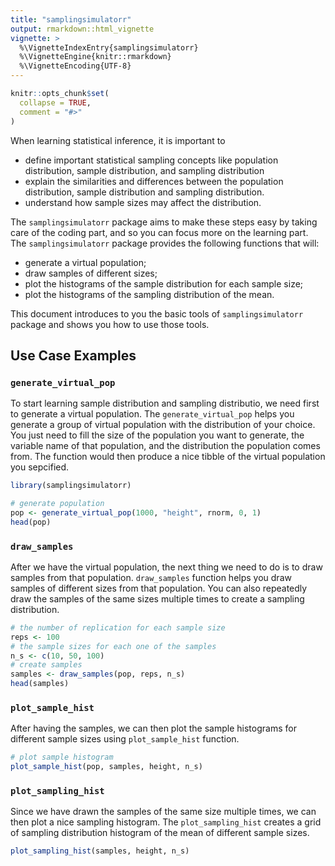 ```yaml
---
title: "samplingsimulatorr"
output: rmarkdown::html_vignette
vignette: >
  %\VignetteIndexEntry{samplingsimulatorr}
  %\VignetteEngine{knitr::rmarkdown}
  %\VignetteEncoding{UTF-8}
---
```


```r
knitr::opts_chunk$set(
  collapse = TRUE,
  comment = "#>"
)
```


When learning statistical inference, it is important to    
     
- define important statistical sampling concepts like population distribution, sample distribution, and sampling distribution      
- explain the similarities and differences between the population distribution, sample distribution and sampling distribution.     
- understand how sample sizes may affect the distribution.    
           
The `samplingsimulatorr` package aims to make these steps easy by taking care of the coding part, and so you can focus more on the learning part.  The `samplingsimulatorr` package provides the following functions that will:       
    
- generate a virtual population;       
- draw samples of different sizes;    
- plot the histograms of the sample distribution for each sample size;    
- plot the histograms of the sampling distribution of the mean. 

This document introduces to you the basic tools of `samplingsimulatorr` package and shows you how to use those tools. 

## Use Case Examples

### `generate_virtual_pop`
To start learning sample distribution and sampling distributio, we need first to generate a virtual population. The `generate_virtual_pop` helps you generate a group of virtual population with the distribution of your choice. You just need to fill the size of the population you want to generate, the variable name of that population, and the distribution the population comes from. The function would then produce a nice tibble of the virtual population you sepcified. 

```r
library(samplingsimulatorr)

# generate population
pop <- generate_virtual_pop(1000, "height", rnorm, 0, 1)
head(pop)
```
   

### `draw_samples`    
After we have the virtual population, the next thing we need to do is to draw samples from that population. `draw_samples` function helps you draw samples of different sizes from that population. You can also repeatedly draw the samples of the same sizes multiple times to create a sampling distribution. 

```r
# the number of replication for each sample size 
reps <- 100
# the sample sizes for each one of the samples
n_s <- c(10, 50, 100)
# create samples
samples <- draw_samples(pop, reps, n_s)
head(samples)
```

### `plot_sample_hist`
After having the samples, we can then plot the sample histograms for different sample sizes using `plot_sample_hist` function.

```r
# plot sample histogram
plot_sample_hist(pop, samples, height, n_s)
```

### `plot_sampling_hist`
Since we have drawn the samples of the same size multiple times, we can then plot a nice sampling histogram. The `plot_sampling_hist` creates a grid of sampling distribution histogram of the mean of different sample sizes. 

```r
plot_sampling_hist(samples, height, n_s)
```
